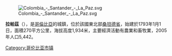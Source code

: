[[Image:Colombia_-_Santander_-_La_Paz.svg|right]]

'''拉帕茲'''（{{lang-es|La Paz}}），是[[哥倫比亞|哥倫比亞]]的城鎮，位於該國東北部[[桑坦德省|桑坦德省]]，始建於1793年1月1日，面積270平方公里，海拔高度1,934米，主要經濟活動有農業和畜牧業，2005年人口5,442。

{{Coord|6|10|41|N|73|35|22|W|display=title}}

{{Colombia-geo-stub}}
[[Category:哥伦比亚市镇|Category:哥伦比亚市镇]]